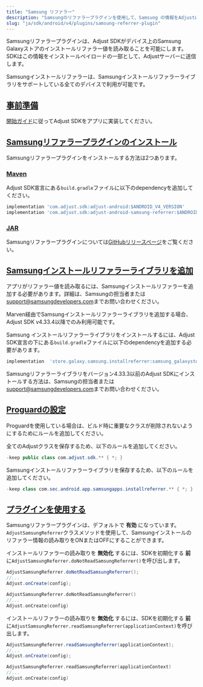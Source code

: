 ```yaml
---
title: "Samsung リファラー"
description: "Samsungのリファラープラグインを使用して、Samsung の情報をAdjustに送信します。"
slug: "ja/sdk/android/v4/plugins/samsung-referrer-plugin"
---
```


Samsungリファラープラグインは、Adjust SDKがデバイス上のSamsung Galaxyストアのインストールリファラー値を読み取ることを可能にします。SDKはこの情報をインストールペイロードの一部として、Adjustサーバーに送信します。

Samsungインストールリファラーは、Samsungインストールリファラーライブラリをサポートしている全てのデバイスで利用が可能です。

## [事前準備](before-you-begin)

[開始ガイド](/ja/sdk/android)に従ってAdjust SDKをアプリに実装してください。

## [Samsungリファラープラグインのインストール](install-the-samsung-referrer-plugin)

Samsungリファラープラグインをインストールする方法は2つあります。

### [Maven](maven)

Adjust SDK宣言にある`build.gradle`ファイルに以下のdependencyを追加してください。

```groovy
implementation 'com.adjust.sdk:adjust-android:$ANDROID_V4_VERSION'
implementation 'com.adjust.sdk:adjust-android-samsung-referrer:$ANDROID_V4_VERSION'
```

### [JAR](jar)

Samsungリファラープラグインについては[GitHubリリースページ](https://github.com/adjust/android_sdk/releases/latest)をご覧ください。

## [Samsungインストールリファラーライブラリを追加](add-the-samsung-install-referrer-library)

アプリがリファラー値を読み取るには、Samsungインストールリファラーを追加する必要があります。詳細は、Samsungの担当者または[support@samsungdevelopers.com](mailto:support@samsungdevelopers.com)までお問い合わせください。

<Accordion title="Adjust SDK v4.33.4以降">
<Callout type="important">

Marven経由でSamsungインストールリファラーライブラリを追加する場合、Adjust SDK v4\.33\.4以降でのみ利用可能です。

</Callout>

Samsung インストールリファラーライブラリをインストールするには、Adjust SDK宣言の下にある`build.gradle`ファイルに以下のdependencyを追加する必要があります。

<CodeBlock title="build.gradle">

```groovy
implementation  'store.galaxy.samsung.installreferrer:samsung_galaxystore_install_referrer:3.0.1'
```

</CodeBlock>
</Accordion>
<Accordion title="Adjust SDK v4.33.3以前">

Samsungリファラーライブラリをバージョン4\.33\.3以前のAdjust SDKにインストールする方法は、Samsungの担当者または[support@samsungdevelopers.com](mailto:support@samsungdevelopers.com)までお問い合わせください。

</Accordion>

## [Proguardの設定](proguard-settings)

Proguardを使用している場合は、ビルド時に重要なクラスが削除されないようにするためにルールを追加してください。

全てのAdjustクラスを保存するため、以下のルールを追加してください。

<CodeBlock title="Proguard.pro">

```java
-keep public class com.adjust.sdk.** { *; }
```

</CodeBlock>

Samsungインストールリファラーライブラリを保存するため、以下のルールを追加してください。

<CodeBlock title="Proguard.pro">

```java
-keep class com.sec.android.app.samsungapps.installreferrer.** { *; }
```

</CodeBlock>

## [プラグインを使用する](use-the-plugin)

Samsungリファラープラグインは、デフォルトで **有効** になっています。`AdjustSamsungReferrer`クラスメソッドを使用して、Samsungインストールのリファラー情報の読み取りをONまたはOFFにすることができます。

インストールリファラーの読み取りを **無効化** するには、SDKを初期化する **前** に`AdjustSamsungReferrer.doNotReadSamsungReferrer()`を呼び出します。

<Tabs>
<Tab title="Java" sync="java">

```java
AdjustSamsungReferrer.doNotReadSamsungReferrer();
//...
Adjust.onCreate(config);
```

</Tab>
<Tab title="Kotlin" sync="kotlin" >

```kotlin
AdjustSamsungReferrer.doNotReadSamsungReferrer()
//...
Adjust.onCreate(config)
```

</Tab>
</Tabs>

インストールリファラーの読み取りを **無効化** するには、SDKを初期化する **前** に`AdjustSamsungReferrer.readSamsungReferrer(applicationContext)`を呼び出します。

<Tabs>
<Tab title="Java" sync="java">

```java
AdjustSamsungReferrer.readSamsungReferrer(applicationContext);
//...
Adjust.onCreate(config);
```

</Tab>
<Tab title="Kotlin" sync="kotlin" >

```kotlin
AdjustSamsungReferrer.readSamsungReferrer(applicationContext)
//...
Adjust.onCreate(config)
```

</Tab>
</Tabs>

